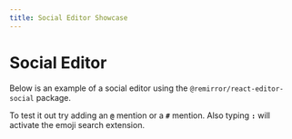 ```yaml
---
title: Social Editor Showcase
---
```




# Social Editor

Below is an example of a social editor using the `@remirror/react-editor-social` package.

To test it out try adding an **`@`** mention or a **`#`** mention. Also typing **`:`** will activate
the emoji search extension.

<ExampleSocialEditor autoFocus={true} />
